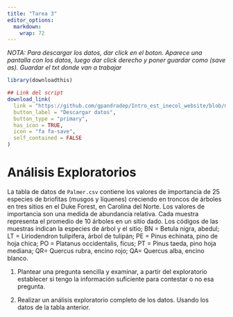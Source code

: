 ```yaml
---
title: "Tarea 3"
editor_options: 
  markdown: 
    wrap: 72
---
```


*NOTA: Para descargar los datos, dar click en el boton. Aparece una
pantalla con los datos, luego dar click derecho y poner guardar como
(save as). Guardar el txt donde van a trabajar*

```r
library(downloadthis)

## Link del script
download_link(
  link = "https://github.com/gpandradep/Intro_est_inecol_website/blob/main/data/Palmer.xls",
  button_label = "Descargar datos",
  button_type = "primary",
  has_icon = TRUE,
  icon = "fa fa-save",
  self_contained = FALSE
)

```

# Análisis Exploratorios

La tabla de datos de `Palmer.csv` contiene los valores de importancia de
25 especies de briofitas (musgos y líquenes) creciendo en troncos de
árboles en tres sitios en el Duke Forest, en Carolina del Norte. Los
valores de importancia son una medida de abundancia relativa. Cada
muestra representa el promedio de 10 árboles en un sitio dado. Los
códigos de las muestras indican la especies de árbol y el sitio; BN =
Betula nigra, abedul; LT = Liriodendron tulipifera, árbol de tulipán; PE
= Pinus echinata, pino de hoja chica; PO = Platanus occidentalis, ficus;
PT = Pinus taeda, pino hoja mediana; QR= Quercus rubra, encino rojo; QA=
Quercus alba, encino blanco.

1)  Plantear una pregunta sencilla y examinar, a partir del exploratorio
    establecer si tengo la información suficiente para contestar o no
    esa pregunta.

2)  Realizar un análisis exploratorio completo de los datos. Usando los
    datos de la tabla anterior.
